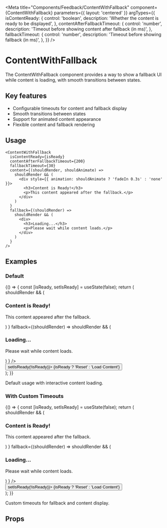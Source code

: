 
<Meta
  title="Components/Feedback/ContentWithFallback"
  component={ContentWithFallback}
  parameters={{ layout: 'centered' }}
  argTypes={{
    isContentReady: {
      control: 'boolean',
      description: 'Whether the content is ready to be displayed',
    },
    contentAfterFallbackTimeout: {
      control: 'number',
      description: 'Timeout before showing content after fallback (in ms)',
    },
    fallbackTimeout: {
      control: 'number',
      description: 'Timeout before showing fallback (in ms)',
    },
  }}
/>

# ContentWithFallback

The ContentWithFallback component provides a way to show a fallback UI while content is loading, with smooth transitions between states.

## Key features

- Configurable timeouts for content and fallback display
- Smooth transitions between states
- Support for animated content appearance
- Flexible content and fallback rendering

## Usage

```tsx
<ContentWithFallback
  isContentReady={isReady}
  contentAfterFallbackTimeout={200}
  fallbackTimeout={30}
  content={(shouldRender, shouldAnimate) =>
    shouldRender && (
      <div style={{ animation: shouldAnimate ? 'fadeIn 0.3s' : 'none' }}>
        <h3>Content is Ready!</h3>
        <p>This content appeared after the fallback.</p>
      </div>
    )
  }
  fallback={(shouldRender) =>
    shouldRender && (
      <div>
        <h3>Loading...</h3>
        <p>Please wait while content loads.</p>
      </div>
    )
  }
/>
```

## Examples

### Default

<Story name="Default">
  {() => {
    const [isReady, setIsReady] = useState(false);
    return (
      <div
        style={{
          width: '300px',
          height: '200px',
          border: '1px solid #ccc',
          padding: '20px',
        }}
      >
        <ContentWithFallback
          isContentReady={isReady}
          contentAfterFallbackTimeout={200}
          fallbackTimeout={30}
          content={(shouldRender, shouldAnimate) =>
            shouldRender && (
              <div
                style={{ animation: shouldAnimate ? 'fadeIn 0.3s' : 'none' }}
              >
                <h3>Content is Ready!</h3>
                <p>This content appeared after the fallback.</p>
              </div>
            )
          }
          fallback={(shouldRender) =>
            shouldRender && (
              <div>
                <h3>Loading...</h3>
                <p>Please wait while content loads.</p>
              </div>
            )
          }
        />
        <div style={{ marginTop: '20px' }}>
          <Button onClick={() => setIsReady(!isReady)}>
            {isReady ? 'Reset' : 'Load Content'}
          </Button>
        </div>
      </div>
    );
  }}
</Story>

Default usage with interactive content loading.

### With Custom Timeouts

<Story name="WithCustomTimeouts">
  {() => {
    const [isReady, setIsReady] = useState(false);
    return (
      <div
        style={{
          width: '300px',
          height: '200px',
          border: '1px solid #ccc',
          padding: '20px',
        }}
      >
        <ContentWithFallback
          isContentReady={isReady}
          contentAfterFallbackTimeout={500}
          fallbackTimeout={100}
          content={(shouldRender, shouldAnimate) =>
            shouldRender && (
              <div
                style={{ animation: shouldAnimate ? 'fadeIn 0.3s' : 'none' }}
              >
                <h3>Content is Ready!</h3>
                <p>This content appeared after the fallback.</p>
              </div>
            )
          }
          fallback={(shouldRender) =>
            shouldRender && (
              <div>
                <h3>Loading...</h3>
                <p>Please wait while content loads.</p>
              </div>
            )
          }
        />
        <div style={{ marginTop: '20px' }}>
          <Button onClick={() => setIsReady(!isReady)}>
            {isReady ? 'Reset' : 'Load Content'}
          </Button>
        </div>
      </div>
    );
  }}
</Story>

Custom timeouts for fallback and content display.

## Props

<Controls />
